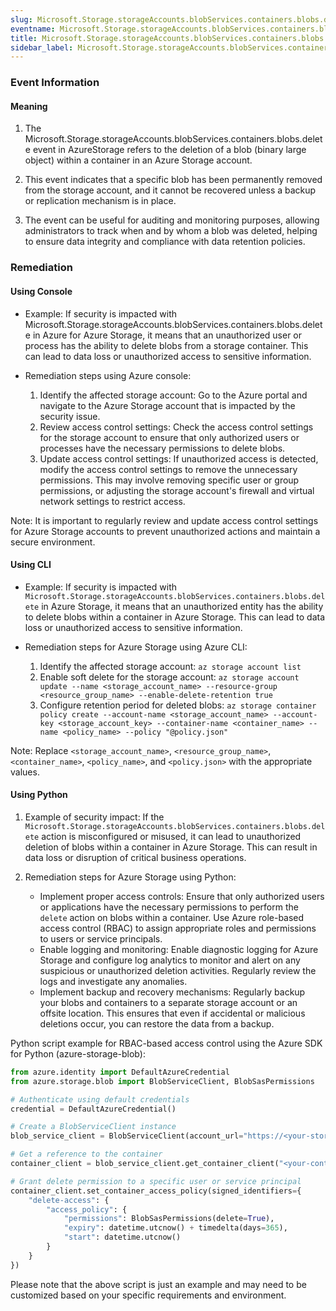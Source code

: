 ```yaml
--- 
slug: Microsoft.Storage.storageAccounts.blobServices.containers.blobs.delete
eventname: Microsoft.Storage.storageAccounts.blobServices.containers.blobs.delete
title: Microsoft.Storage.storageAccounts.blobServices.containers.blobs.delete
sidebar_label: Microsoft.Storage.storageAccounts.blobServices.containers.blobs.delete
---
```

                       
### Event Information

#### Meaning

1. The Microsoft.Storage.storageAccounts.blobServices.containers.blobs.delete event in AzureStorage refers to the deletion of a blob (binary large object) within a container in an Azure Storage account.

2. This event indicates that a specific blob has been permanently removed from the storage account, and it cannot be recovered unless a backup or replication mechanism is in place.

3. The event can be useful for auditing and monitoring purposes, allowing administrators to track when and by whom a blob was deleted, helping to ensure data integrity and compliance with data retention policies.

### Remediation

#### Using Console

- Example: If security is impacted with Microsoft.Storage.storageAccounts.blobServices.containers.blobs.delete in Azure for Azure Storage, it means that an unauthorized user or process has the ability to delete blobs from a storage container. This can lead to data loss or unauthorized access to sensitive information.

- Remediation steps using Azure console:
  1. Identify the affected storage account: Go to the Azure portal and navigate to the Azure Storage account that is impacted by the security issue.
  2. Review access control settings: Check the access control settings for the storage account to ensure that only authorized users or processes have the necessary permissions to delete blobs.
  3. Update access control settings: If unauthorized access is detected, modify the access control settings to remove the unnecessary permissions. This may involve removing specific user or group permissions, or adjusting the storage account's firewall and virtual network settings to restrict access.

Note: It is important to regularly review and update access control settings for Azure Storage accounts to prevent unauthorized actions and maintain a secure environment.

#### Using CLI

- Example: If security is impacted with `Microsoft.Storage.storageAccounts.blobServices.containers.blobs.delete` in Azure Storage, it means that an unauthorized entity has the ability to delete blobs within a container in Azure Storage. This can lead to data loss or unauthorized access to sensitive information.

- Remediation steps for Azure Storage using Azure CLI:
  1. Identify the affected storage account: `az storage account list`
  2. Enable soft delete for the storage account: `az storage account update --name <storage_account_name> --resource-group <resource_group_name> --enable-delete-retention true`
  3. Configure retention period for deleted blobs: `az storage container policy create --account-name <storage_account_name> --account-key <storage_account_key> --container-name <container_name> --name <policy_name> --policy "@policy.json"`

Note: Replace `<storage_account_name>`, `<resource_group_name>`, `<container_name>`, `<policy_name>`, and `<policy.json>` with the appropriate values.

#### Using Python

1. Example of security impact: If the `Microsoft.Storage.storageAccounts.blobServices.containers.blobs.delete` action is misconfigured or misused, it can lead to unauthorized deletion of blobs within a container in Azure Storage. This can result in data loss or disruption of critical business operations.

2. Remediation steps for Azure Storage using Python:
   - Implement proper access controls: Ensure that only authorized users or applications have the necessary permissions to perform the `delete` action on blobs within a container. Use Azure role-based access control (RBAC) to assign appropriate roles and permissions to users or service principals.
   - Enable logging and monitoring: Enable diagnostic logging for Azure Storage and configure log analytics to monitor and alert on any suspicious or unauthorized deletion activities. Regularly review the logs and investigate any anomalies.
   - Implement backup and recovery mechanisms: Regularly backup your blobs and containers to a separate storage account or an offsite location. This ensures that even if accidental or malicious deletions occur, you can restore the data from a backup.

Python script example for RBAC-based access control using the Azure SDK for Python (azure-storage-blob):
```python
from azure.identity import DefaultAzureCredential
from azure.storage.blob import BlobServiceClient, BlobSasPermissions

# Authenticate using default credentials
credential = DefaultAzureCredential()

# Create a BlobServiceClient instance
blob_service_client = BlobServiceClient(account_url="https://<your-storage-account-name>.blob.core.windows.net", credential=credential)

# Get a reference to the container
container_client = blob_service_client.get_container_client("<your-container-name>")

# Grant delete permission to a specific user or service principal
container_client.set_container_access_policy(signed_identifiers={
    "delete-access": {
        "access_policy": {
            "permissions": BlobSasPermissions(delete=True),
            "expiry": datetime.utcnow() + timedelta(days=365),
            "start": datetime.utcnow()
        }
    }
})
```

Please note that the above script is just an example and may need to be customized based on your specific requirements and environment.


 